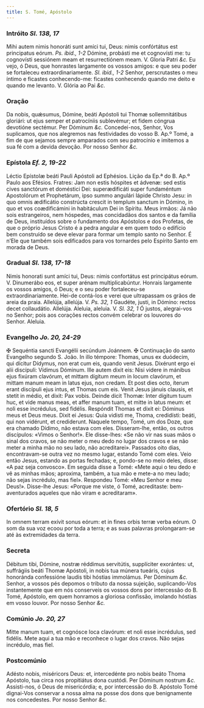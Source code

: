 ```yaml
---
title: S. Tomé, Apóstolo
---
```


### Intróito <em>Sl. 138, 17</em>

<div class="grid grid-cols-2 gap-5">
  <span class="text-justify">
    Mihi autem nimis honoráti sunt amíci tui, Deus: nimis confórtátus est
    principatus eórum. <em>Ps. ibid., 1-2</em> Dómine, probásti me et cognovísti
    me: tu cognovísti sessiónem meam et resurrectiónem meam. V. Gloria Patri
    <em>&c.</em>
  </span>
  <span class="text-justify">
    Eu vejo, ó Deus, que honrastes largamente os vossos amigos: e que seu poder
    se fortaleceu extraordinariamente. <em>Sl. ibid., 1-2</em> Senhor,
    perscrutastes o meu íntimo e ficastes conhecendo-me: ficastes conhecendo
    quando me deito e quando me levanto. V. Glória ao Pai <em>&c.</em>
  </span>
</div>

### Oração

<div class="grid grid-cols-2 gap-5">
  <span class="text-justify">
    Da nobis, quǽsumus, Dómine, beáti Apóstoli tui Thomæ sollemnitátibus
    gloriári: ut ejus semper et patrocíniis sublevémur; et fidem cóngrua
    devotióne sectémur. Per Dóminum <em>&c.</em>
  </span>
  <span class="text-justify">
    Concedei-nos, Senhor, Vos suplicamos, que nos alegremos nas festividades do
    vosso B. Ap.º Tomé, a fim de que sejamos sempre amparados com seu patrocínio
    e imitemos a sua fé com a devida devoção. Por nosso Senhor <em>&c.</em>
  </span>
</div>

### Epístola <em>Ef. 2, 19-22</em>

<div class="grid grid-cols-2 gap-5">
  <span class="text-justify">
    Léctio Epístolæ beáti Pauli Apóstoli ad Ephésios.
  </span>
  <span class="text-justify">Lição da Ep.ª do B. Ap.º Paulo aos Efésios.</span>
  <span class="text-justify">
    Fratres: Jam non estis hóspites et ádvenæ: sed estis cives sanctórum et
    doméstici Dei: superædificáti super fundaméntum Apostolórum et Prophetárum,
    ipso summo angulári lápide Christo Jesu: in quo omnis ædificátio constrúcta
    crescit in templum sanctum in Dómino, in quo et vos coædificámini in
    habitáculum Dei in Spíritu.
  </span>
  <span class="text-justify">
    Meus irmãos: Já não sois estrangeiros, nem hóspedes, mas concidadãos dos
    santos e da família de Deus, instituídos sobre o fundamento dos Apóstolos e
    dos Profetas, de que o próprio Jesus Cristo é a pedra angular e em quem todo
    o edifício bem construído se deve elevar para formar um templo santo no
    Senhor. É n’Ele que também sois edificados para vos tornardes pelo Espírito
    Santo em morada de Deus.
  </span>
</div>

### Gradual <em>Sl. 138, 17-18</em>

<div class="grid grid-cols-2 gap-5">
  <span class="text-justify">
    Nimis honorati sunt amíci tui, Deus: nimis confortátus est principátus
    eórum. V. Dinumerábo eos, et super arénam multiplicabúntur.
  </span>
  <span class="text-justify">
    Honrais largamente os vossos amigos, ó Deus; e o seu poder fortaleceu-se
    extraordinariamente. Hei-de contá-los e verei que ultrapassam os grãos de
    areia da praia.
  </span>
  <span class="text-justify">
    Allelúja, allelúja. V. <em>Ps. 32, 1</em> Gaudéte, justi, in Dómino: rectos
    decet collaudátio. Allelúja.
  </span>
  <span class="text-justify">
    Aleluia, aleluia. V. <em>Sl. 32, 1</em> Ó justos, alegrai-vos no Senhor;
    pois aos corações rectos convém celebrar os louvores do Senhor. Aleluia.
  </span>
</div>

### Evangelho <em>Jo. 20, 24-29</em>

<div class="grid grid-cols-2 gap-5">
  <span class="text-justify">
    <span class="text-red-500">&#10016;</span> Sequéntia sancti Evangélii
    secúndum Joánnem.
  </span>
  <span class="text-justify">
    <span class="text-red-500">&#10016;</span> Continuação do santo Evangelho
    segundo S. João.
  </span>
  <span class="text-justify">
    In illo témpore: Thomas, unus ex duódecim, qui dícitur Dídymus, non erat cum
    eis, quando venit Jesus. Dixérunt ergo ei alii discípuli: Vídimus Dóminum.
    Ille autem dixit eis: Nisi videre in mánibus ejus fixúram clavórum, et
    mittam dígitum meum in locum clavórum, et mittam manum meam in latus ejus,
    non credam. Et post dies octo, íterum erant discípuli ejus intus, et Thomas
    cum eis. Venit Jesus jánuis clausis, et stetit in médio, et dixit: Pax
    vobis. Deinde dicit Thomæ: Inter dígitum tuum huc, et vide manus meas, et
    affer manum tuam, et mitte in latus meum: et noli esse incrédulus, sed
    fidélis. Respóndit Thomas et dixit ei: Dóminus meus et Deus meus. Dixit ei
    Jesus: Quia vidisti me, Thoma, credidísti: beáti, qui non vidérunt, et
    crediderunt.
  </span>
  <span class="text-justify">
    Naquele tempo, Tomé, um dos Doze, que era chamado Dídimo, não estava com
    eles. Disseram-lhe, então, os outros discípulos: «Vimos o Senhor!». Ele
    disse-lhes: «Se não vir nas suas mãos o sinal dos cravos, se não meter o meu
    dedo no lugar dos cravos e se não meter a minha mão no seu lado, não
    acreditarei». Passados oito dias, encontravam-se outra vez no mesmo lugar,
    estando Tomé com eles. Veio então Jesus, estando as portas fechadas; e,
    pondo-se no meio deles, disse: «A paz seja convosco». Em seguida disse a
    Tomé: «Mete aqui o teu dedo e vê as minhas mãos; aproxima, também, a tua mão
    e mete-a no meu lado; não sejas incrédulo, mas fiel». Respondeu Tomé: «Meu
    Senhor e meu Deus!». Disse-lhe Jesus: «Porque me viste, ó Tomé, acreditaste:
    bem-aventurados aqueles que não viram e acreditaram».
  </span>
</div>

### Ofertório <em>Sl. 18, 5</em>

<div class="grid grid-cols-2 gap-5">
  <span class="text-justify">
    In omnem terram exívit sonus eórum: et in fines orbis terræ verba eórum.
  </span>
  <span class="text-justify">
    O som da sua voz ecoou por toda a terra; e as suas palavras prolongaram-se
    até às extremidades da terra.
  </span>
</div>

### Secreta

<div class="grid grid-cols-2 gap-5">
  <span class="text-justify">
    Débitum tibi, Dómine, nostræ réddimus servitútis, supplíciter exorántes: ut,
    suffrágiis beáti Thomæ Apóstoli, in nobis tua múnera tueáris, cujus
    honoránda confessióne laudis tibi hóstias immolámus. Per Dóminum
    <em>&c.</em>
  </span>
  <span class="text-justify">
    Senhor, a vossos pés depomos o tributo da nossa sujeição, suplicando-Vos
    instantemente que em nós conserveis os vossos dons por intercessão do B.
    Tomé, Apóstolo, em quem honramos a gloriosa confissão, imolando hóstias em
    vosso louvor. Por nosso Senhor <em>&c.</em>
  </span>
</div>

### Comúnio <em>Jo. 20, 27</em>

<div class="grid grid-cols-2 gap-5">
  <span class="text-justify">
    Mitte manum tuam, et cognósce loca clavórum: et noli esse incrédulus, sed
    fidélis.
  </span>
  <span class="text-justify">
    Mete aqui a tua mão e reconhece o lugar dos cravos. Não sejas incrédulo, mas
    fiel.
  </span>
</div>

### Postcomúnio

<div class="grid grid-cols-2 gap-5">
  <span class="text-justify">
    Adésto nobis, miséricors Deus: et, intercedénte pro nobis beáto Thoma
    Apóstolo, tua circa nos propitiátus dona custódi. Per Dóminum nostrum
    <em>&c.</em>
  </span>
  <span class="text-justify">
    Assisti-nos, ó Deus de misericórdia; e, por intercessão do B. Apóstolo Tomé
    dignai-Vos conservar a nossa alma na posse dos dons que benignamente nos
    concedestes. Por nosso Senhor <em>&c.</em>
  </span>
</div>
